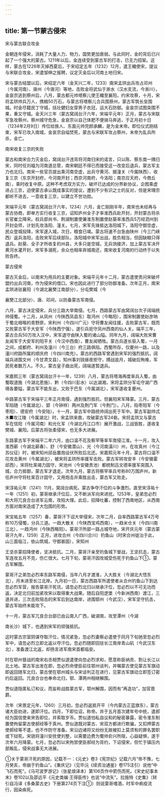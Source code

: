 ```yaml
---
---
---
```

title: 第一节蒙古侵宋
---



宋与蒙古联合攻金

金朝连年侵宋，消耗了大量人力、物力，国势更加衰弱。与此同时，金的背后已兴起了一个强大的蒙古。1211年以后，金连续受到蒙古军的打击，已无力招架。这样，蒙古在1226年灭掉西夏后，于宋绍定五年（1232）12月，遣王檝使宋，提议与宋联合攻金，宋遣邹伸之报聘，议定灭金后以河南土地归宋。

宋与蒙古结盟以后，宋绍定六年（金天兴二年，1233）南宋孟珙出兵攻占邓州（今属河南）、唐州（今唐河）等地，击败金将武仙于淅水（汉水支流，今淅川）。金哀宗逃到蔡州后，八月，蒙古都元帅塔察儿使王檝至襄阳，约宋攻蔡，十月，宋将孟珙帅兵万人，携粮50万石，与蒙古将塔察儿合兵围蔡州，蒙古军筑长垒围城。时金尽籍民丁守城，括壮健妇女穿男子衣冠，运大石防御。金哀宗试图突围不果，重又守城。金天兴三年（蒙古窝阔台汗六年，宋端平元年）正月，蒙古与宋联军急攻蔡州，蔡州城守危急，金哀宗以自己体肥不便骑马奔逃，于正月初十日（1234年2月9日）传位给族人、东面元帅完颜承麟，是为金末帝。即位仪式刚结束，宋军已攻入南城，金哀宗自缢焚死，蒙古与宋联军攻占蔡州，末帝为乱兵所杀，金亡。

南宋收复三京的失败

蒙古和南宋合力灭金后，窝阔台汗违背将河南归宋的诺言，只以陈、蔡东南一隅归宋，同时任刘福为河南道总管，南宋朝廷不得已而接受这一改变后退兵，蒙古军主力也北归。南宋一些官员提出乘河南空虚，出兵守黄河、据潼关（今属陕西）、收复三京（东京开封府，今河南开封；西京河南府，今洛阳；南京应天府，今商丘南），乘时收复中原。这种不考虑双方实力，破坏已达成的分界新协议，企图乘虚进占三京，迫使蒙古承认既成事实的提议，遭到不少有识之士的反对，但是宋理宗都听不进去，一意收复三京，以建立不世功勋。

宋端平元年（蒙古窝阔台汗六年，1234）六月，金亡刚刚半年，南宋也未经再与蒙古协商，即单方实行收复三京，诏知庐州全子才率淮西兵赴开封，开封蒙古将杀长官崔立降宋。权兵部尚书、荆湖制置使兼淮东制置使赵葵率淮西兵5万经泗州到开封会师，计划先攻洛阳、潼关。七月，宋军先锋抵达洛阳城下，洛阳守御空虚，民众登城投降，宋军遂入城，次日，粮食已竭。蒙古将速不台急由陕州（今三门峡西）返兵洛阳，击败宋军后续部队，洛阳城中宋军出战，胜负相当，但因缺粮只得退兵。赵葵、全子才所收复的州县，大多只是空城，无兵饷接济，加上蒙古军决开黄河水灌开封，宋军多溺死，余众也相率弃城南还，南宋收复河南的行动终于以失败告终。

蒙古侵宋

蒙古灭金后，以南宋为用兵的主要对象。宋端平元年十二月，蒙古遣使责问宋破坏盟约出兵河南，作为侵宋的借口。宋也因此进行了部分防御准备。次年正月，南宋孟珙进驻襄阳（今湖北襄樊江南部分），分屯樊城（今

襄樊江北部分）、唐、邓间，以防备蒙古军南侵。

六月，蒙古决定侵宋，兵分三路大举南侵。七月，西路蒙古军由窝阔台次子阔端统帅侵蜀。十二月，从凤州（今陕西凤县东）取沔州（今略阳），围宋制置使赵彦呐于蜀北咽喉的青野原，宋利州（今四川广元）守将曹友闻往援，击败蒙古军，既而又败蒙古军于大安军（今陕西宁强），遂引兵扼守凤州西南的仙人关。端平三年，蒙古合兵50万攻入汉中，宋军退守由陕入蜀的诸山隘。同年九月，阔端大败宋曹友闻军于大安军的阳平关（今汉中西南），曹友闻牺牲。蒙古兵遂长驱入蜀，一月之间，成都府、利州及潼川（今三台）府三路俱陷。西蜀所存，仅夔州一路，以及潼川府路所属的顺庆府（今四川南充）。蒙古的西路军曾遇到宋军的强烈抵抗，阔端兵进围文州（今甘肃文县），知州事刘锐昼夜拒守，搏战逾月，城破后殉难，军民死者数万人。不久，蒙古皇子曲出死，阔端遂暂退兵。

宋嘉熙三年（蒙古窝阔台汗十一年，1239）八月，蒙古将塔海再度率兵入蜀，由蜀取道施（今湖北恩施）、黔（今四川彭水）以达湖湘，宋将孟珙分军屯守湖广西境各要隘，蒙古军不能东出，又败于巴东（今属湖北），宋军遂收复夔州。

中路蒙古军于宋端平三年正月南侵，遇到强烈抵抗，但襄阳宋军降蒙。三月，蒙古军陷随（今属湖北）、郢（今钟祥）两州及荆门军（今荆门）。八月，陷枣阳军（今枣阳）、德安府（今安陆）。十一月，蒙古军中路统帅阔出死于军中。蒙古军副帅忒木■攻江陵（今属湖北）时，宋孟珙来救，攻破蒙古军24砦。宋将孟珙又与蒙古军在信阳（今属河南）和光化军（今湖北丹江口市）展开激战，三战皆胜，遂收复樊城、襄阳。后蒙古将张柔侵宋，也无多大进展。

东路蒙古军于宋端平二年六月，由口温不花及察罕等率军南侵江淮。十一月，攻入淮西蕲（今湖北蕲春）、舒（今安徽潜山）、光（今河南潢川）州，在攻真州（今江苏仪征）时，被宋知州邱岳置炮设伏所败后北还。宋嘉熙元年十月，蒙古将口温不花攻击黄州（今属湖北），被宋将孟珙所率援军击败。蒙古军转攻安丰（今安徽霍邱西），宋将杜杲竭力固守，宋池州（今安徽贵池）都统制吕文德率援军突围入城，合力抵御，蒙古军才退走。次年九月，蒙古将察罕率兵号称80万围庐州，新任庐州守将杜杲百计固守，又用炮击并乘胜出击，蒙古军又败走。

宋淳祐元年（1241）11月，窝阔台病死。蒙古争夺汗位的斗争激烈。直至宋淳祐十一年（1251）初，蒙哥继承汗位后，又不断派军向宋进扰。1253年，皇弟忽必烈和大将兀良合台进军云南，攻陷大理。此后，招降吐蕃，控制了西南地区，从西南方面对南宋造成了大包围的形势。

宋宝祐五年（1257）春，蒙哥汗下诏大举侵宋，次年二月，自率西路蒙古军4万号称10万侵蜀，分兵三道。一趋大散关（今陕西宝鸡西南），一趋米仓关（今四川南江北），一趋沔州（今陕西略阳）。蒙哥汗所部一路占城夺地，宋开庆元年（蒙古蒙哥汗九年，1259）正月，进攻合州（今四川合川）钓鱼山（时宋合州徙治于此，山三面临江，依山筑城，守御甚固），宋知州

王坚杀蒙招降使者，坚决抵抗。二月，蒙哥汗亲至钓鱼城下督战，王坚抗击，蒙古军连攻五月不克，伤亡很大。七月下旬，蒙哥汗因攻城受伤死于钓鱼山下①，蒙古军解围。

蒙哥汗之弟忽必烈率东路军南侵，当年八月才渡淮，入大胜关（今湖北大悟东北），月末进至长江北岸。九月初一日，蒙古西路军所遣使者从合州钓鱼山下到达忽必烈军营，报告蒙哥汗死讯，请忽必烈北归以继承汗位，忽必烈以不可无功而返，决定北归前加紧攻宋以取得重大战果。随后自阳逻堡（今新洲西南）渡江，三道并进，三次击败阻击的宋军后到达南岸，进围鄂州（今武汉），宋军坚守抗击，蒙古军始终未能攻下。

十一月，蒙古军兀良合台部已由云南入广西，破湖南，攻至潭州（今湖

南长沙）城下，也遇到宋军的顽强抵抗。

这时蒙古宗室阴谋夺取汗位，情况紧急，忽必烈妻察必遣使于同月下旬驰至忽必烈军中，请忽必烈立即北返以夺汗位。忽必烈随即回驻长江南岸青山矶（今武汉东北），准备渡江北返，却扬言进军南宋首都临安。

时在鄂州督战的南宋右丞相贾似道遣使向忽必烈求和，愿意称臣纳贡、割让长江以北土地。蒙古军出发在即，忽必烈命使臣前往鄂州谈判，并嘱蒙古使见蒙古军旗动即返回随军北归，蒙古使在鄂州城头与宋谈判正在进行，见蒙古军旗动立即签订密约后返回。兀良合台也奉命北归，鄂、潭两州相继解围。

贾似道隐匿私订和议，而妄称战胜蒙古军，鄂州解围，因而有“再造功”，加官晋爵。

次年（宋景定元年，1260）三月初，忽必烈返抵开平（今内蒙古正蓝旗东），蒙古诸大臣劝进，遂即汗位。四月，下即位诏，称帝。并于五月首次建年号中统，遣郝经为国信使来宋告即位，并索取岁币。贾似道怕私自议和的秘密暴露，密令淮东制置使拘留蒙古使郝经等于真州。贾似道既对蒙古、宋双方都进行欺骗，又扣押蒙古使郝经等不遣，也不作防守准备。宋沿边诸将又纷纷无故被扣上莫须有的罪名罢职或下狱死。宋骁将潼川安抚使刘整，以需要边费为蜀帅俞兴所阻，心益疑惧，遂于次年六月降蒙。七月，忽必烈以宋拘禁使臣郝经为背约，下诏侵宋，但忙于镇压内部叛乱，侵宋战事无大进展。

①关于蒙哥汗死的原因，记载不一：《元史》卷3《宪宗纪》记载六月“帝不豫，七月癸亥，帝崩于钓鱼山”。《重庆记》（见毕沅《续资治通鉴》卷175注引）说他“中飞石而死”。《马可波罗游记》（张星烺译本）第106页作中箭伤而死。《宋史纪事本末》卷102以及邵远平《元史类编·王得臣传》也说“中流矢”。拉施特《史集》（转引自冯译《多桑蒙古史》下册第274页下注①）则说蒙哥嗜酒，时军中痢疫流行，因染疾死。